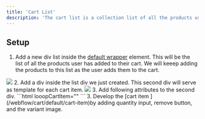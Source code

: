 ```yaml
---
title: 'Cart List'
description: 'The cart list is a collection list of all the products user has added to their cart.'
---
```



## Setup

1. Add a new div list inside the [default wrapper](/webflow/cart/default/wrapper) element. This will be the list of all the products user has added to their cart. We will keeep adding the products to this list as the user adds them to the cart.
<Frame>
<img src="/images/cart-list-item.jpg" />
</Frame>
2. Add a div inside the list div we just created. This second div will serve as template for each cart item.
<Frame>
<img src="/images/cart-tem-2.jpg" />
</Frame>
3. Add following attributes to the second div.
```html
looopCartItem=""
```
3. Develop the [cart item ](/webflow/cart/default/cart-item)by adding quantity input, remove button, and the variant image.
